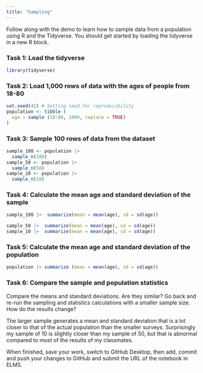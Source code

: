 ```yaml
---
title: "Sampling"
---
```


Follow along with the demo to learn how to sample data from a population using R and the Tidyverse. You should get started by loading the tidyverse in a new R block.

### Task 1: Load the tidyverse

```r
library(tidyverse)
```


### Task 2: Load 1,000 rows of data with the ages of people from 18-80

```r

set.seed(42) # Setting seed for reproducibility
population <- tibble (
  age = sample (18:80, 1000, replace = TRUE)
)
```


### Task 3: Sample 100 rows of data from the dataset

```r
sample_100 <- population |> 
  sample_n(100)
sample_50 <- population |> 
  sample_n(50)
sample_10 <- population |> 
  sample_n(10)
```


### Task 4: Calculate the mean age and standard deviation of the sample

```r
sample_100 |>  summarize(mean = mean(age), sd = sd(age))

sample_50 |>  summarize(mean = mean(age), sd = sd(age))
sample_10 |>  summarize(mean = mean(age), sd = sd(age))
```


### Task 5: Calculate the mean age and standard deviation of the population

```r
population |> summarize (mean = mean(age), sd = sd(age))
```


### Task 6: Compare the sample and population statistics

Compare the means and standard deviations. Are they similar? Go back and re-run the sampling and statistics calculations with a smaller sample size. How do the results change?

The larger sample generates a mean and standard deviation that is a lot closer to that of the actual population than the smaller surveys. Surprisingly my sample of 10 is slightly closer than my sample of 50, but that is abnormal compared to most of the results of my classmates. 


When finished, save your work, switch to GitHub Desktop, then add, commit and push your changes to GitHub and submit the URL of the notebook in ELMS.

